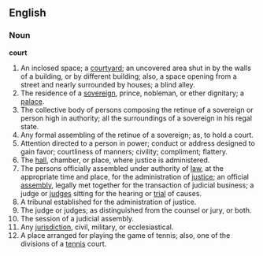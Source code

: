 ==English==

===Noun===

'''court'''

#An inclosed space; a [[courtyard]]; an uncovered area shut in by the walls of a building, or by different building; also, a space opening from a street and nearly surrounded by houses; a blind alley.
#The residence of a [[sovereign]], prince, nobleman, or ether dignitary; a [[palace]].
#The collective body of persons composing the retinue of a sovereign or person high in authority; all the surroundings of a sovereign in his regal state.
#Any formal assembling of the retinue of a sovereign; as, to hold a court.
#Attention directed to a person in power; conduct or address designed to gain favor; courtliness of manners; civility; compliment; flattery.
#The [[hall]], chamber, or place, where justice is administered.
#The persons officially assembled under authority of [[law]], at the appropriate time and place, for the administration of [[justice]]; an official [[assembly]], legally met together for the transaction of judicial business; a judge or [[judge]]s sitting for the hearing or [[trial]] of causes.
#A tribunal established for the administration of justice.
#The judge or judges; as distinguished from the counsel or jury, or both.
#The session of a judicial assembly.
#Any [[jurisdiction]], civil, military, or ecclesiastical.
#A place arranged for playing the game of tennis; also, one of the divisions of a [[tennis]] court.